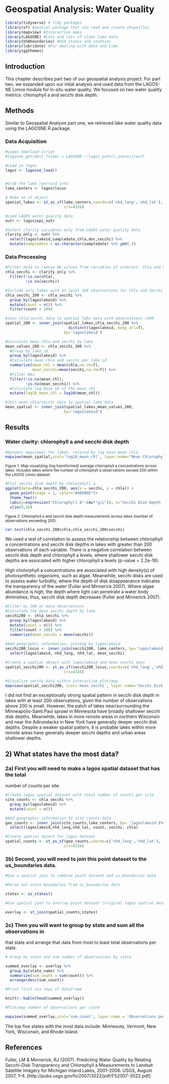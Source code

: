 # Geospatial Analysis: Water Quality 


```r
library(tidyverse) # Tidy packages
library(sf) #Spatial package that can read and create shapefiles 
library(mapview) #Interactive maps
library(LAGOSNE) #Lots and lots of clean lake data
library(USAboundaries) #USA states and counties
library(lubridate) #For dealing with date and time
library(ggthemes)
```


## Introduction


This chapter describes part two of our geospatial analysis project. For part two, we expanded upon our intial analysis and used data from the LAGOS-NE Limno module for in-situ water quality. We focused on two water quality metrics: chlorophyll a and secchi disk depth. 


## Methods 


Similar to Geospatial Analysis part one, we retrieved lake water quality data using the LAGOSNE R package. 


### Data Acquisition {-}


```r
#Lagos download script
#lagosne_get(dest_folder = LAGOSNE:::lagos_path(),overwrite=T)

#Load in lagos
lagos <- lagosne_load()


#Grab the lake centroid info
lake_centers <- lagos$locus

# Make an sf object 
spatial_lakes <- st_as_sf(lake_centers,coords=c('nhd_long','nhd_lat'),
                          crs=4326)
```


```r
#Load LAGOS water quality data
nutr <- lagos$epi_nutr
```


```r
#Select clarity variables only from LAGOS water quality data 
clarity_only <- nutr %>%
  select(lagoslakeid,sampledate,chla,doc,secchi) %>%
  mutate(sampledate = as.character(sampledate) %>% ymd(.))
```


### Data Processing {-}


```r
#Filter data to remove NA values from variables of interest: Chla and Secchi Disk Depth
chla_secchi <- clarity_only %>%
  filter(!is.na(chla),
         !is.na(secchi))

#Include only lakes with at least 200 observations for Chla and Secchi Disk Depth
chla_secchi_200 <- chla_secchi %>%
  group_by(lagoslakeid) %>%
  mutate(count = n()) %>%
  filter(count > 200)
```


```r
#Join chla/secchi data to spatial lake data with observations >200
spatial_200 <- inner_join(spatial_lakes,chla_secchi_200 %>%
                            distinct(lagoslakeid,.keep_all=T),
                          by='lagoslakeid')
```


```r
#Calculate mean chla and secchi by lake
mean_values_200 <- chla_secchi_200 %>%
  #Group by lake id
  group_by(lagoslakeid) %>%
  #Calculate mean chla and secchi per lake id
  summarize(mean_chl = mean(chla,na.rm=T),
            mean_secchi=mean(secchi,na.rm=T)) %>%
  #Filter NAs
  filter(!is.na(mean_chl),
         !is.na(mean_secchi)) %>%
  #Calculate log base 10 of the mean_chl
  mutate(log10_mean_chl = log10(mean_chl))

#Join mean chla/secchi data to spatial lake data 
mean_spatial <- inner_join(spatial_lakes,mean_values_200,
                          by='lagoslakeid')
```


## Results


### Water clarity: chlorophyll a and secchi disk depth {-} 


```r
#Dynamic mapviewer for lakes, colored by log base mean chla
mapview(mean_spatial,zcol='log10_mean_chl', layer.name="Mean Chlorophyll A")
```

<small> Figure 1. Map visualizing (log transformed) average chlorophyll a concentrations across lakes. Includes lakes where the number of chlorophyll a observations exceed 200 within the LAGOS Limno dataset. </small>


```r
#Plot secchi disk depth by cholorphyll a 
ggplot(data=chla_secchi_200, aes(x = secchi, y = chla)) +
  geom_point(shape = 1, color="#48680E")+ 
  theme_few()+
  labs(y=expression("Chlorophyll A"~(mu*"g/L")), x="Secchi Disk Depth (m)")+ 
  xlim(0,16)
```

<small> Figure 2. Chlorophyll a and secchi disk depth measurements across lakes (number of observations exceeding 200). </small> 


```r
cor.test(chla_secchi_200$chla,chla_secchi_200$secchi)
```


We used a test of correlation to assess the relationship between chlorophyll a concentrations and secchi disk depths in lakes with greater than 200 observations of each variable. There is a negative correlation between secchi disk depth and chlorophyll a levels, where shallower secchi disk depths are associated with higher chlorophyll a levels (p-value = 2.2e-16). 


High cholorphyll a concentrations are associated with high density(s) of photosynthetic organisms, such as algae. Meanwhile, secchi disks are used to assess water turbidity, where the depth of disk disappearance indicates the transparency of the water (Fuller and Minnerick 2007). Where algae abundance is high, the depth where light can penetrate a water body diminishes; thus, secchi disk depth decreases (Fuller and Minnerick 2007).


```r
#Filter by 200 or more observations
#Calculate the mean secchi depth by lake
secchi200 <- chla_secchi %>%
  group_by(lagoslakeid) %>%
  mutate(count = n()) %>%
  filter(count > 200) %>% 
  summarize(mean_secchi = mean(secchi))
  
#Add geographic information, joining by lagoslakeid
secchi200_locus <- inner_join(secchi200, lake_centers, by='lagoslakeid') %>%
  select(lagoslakeid, nhd_long, nhd_lat, mean_secchi)

#Create a spatial object with lagoslakeid and mean secchi data
spatial_secchi200 <- st_as_sf(secchi200_locus,coords=c('nhd_long','nhd_lat'),
                          crs=4326)

#Visualize secchi data within interactive plot/map
mapview(spatial_secchi200, zcol='mean_secchi', layer.name='Secchi Disk Depth (m)', canvas=TRUE)

```


I did not find an exceptionally strong spatial pattern in secchi disk depth in lakes with at least 200 observations, given the number of observations above 200 is small. However, the patch of lakes near/surrounding the Minneapolis-Saint Paul sprawl in Minnesota have broadly shallower secchi disk depths. Meanwhile, lakes in more remote areas in northern Wisconsin and near the Adirondacks in New York have generally deeper secchi disk depths. Despite a weaker spatial pattern, it is probable lakes within more remote areas have generally deeper secchi depths and urban areas shallower depths. 


## 2) What states have the most data? 

### 2a) First you will need to make a lagos spatial dataset that has the total 
number of counts per site.

```r
#Create lagos spatial dataset with total number of counts per site 
site_counts <- chla_secchi %>%
  group_by(lagoslakeid) %>%
  mutate(count = n())

#Add geographic information to site counts data 
geo_counts <- inner_join(site_counts,lake_centers, by= 'lagoslakeid')%>% 
  select(lagoslakeid,nhd_long,nhd_lat, count, secchi, chla)

#Create spatial object for lagos dataset 
spatial_counts <- st_as_sf(geo_counts,coords=c('nhd_long','nhd_lat'),
                          crs=4326)
```


### 2b) Second, you will need to join this point dataset to the us_boundaries data.

```r
#Use a spatial join to combine point dataset and us_boundaries data

#Parse out state boundaries from us_boundaries data   

states <- us_states()

#Use spatial join to overlay point dataset (original lagos spatial dataset) and state boundaries 

overlay <- st_join(spatial_counts,states)

```


### 2c) Then you will want to group by state and sum all the observations in 
that state and arrange that data from most to least total observations per state. 

```r
# Group by state and sum number of observations by state

summed_overlay <- overlay %>%
  group_by(state_name) %>%
  summarize(sum_count = sum(count)) %>%
  arrange(desc(sum_count))

#Print first six rows of dataframe

knittr::kable(head(summed_overlay))

```


```r
#Plot/map number of observations per state

mapview(summed_overlay,zcol='sum_count', layer.name = 'Observations per state',canvas=TRUE)
```


The top five states with the most data include: Minnesota, Vermont, New York, Wisconsin, and Rhode Island. 



## References 


Fuller, LM & Minnerick, RJ (2007). Predicting Water Quality by Relating Secchi-Disk Transparency and Chlorophyll a Measurements to Landsat Satellite Imagery for Michigan Inland Lakes, 2001–2006. USGS, August 2007, 1–4. [http://pubs.usgs.gov/fs/2007/3022/pdf/FS2007-3022.pdf]


